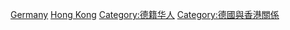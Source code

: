 [[Category:香港裔|Germany]]
[[Category:各族群德國人|Hong Kong]]
[[Category:德籍华人|Category:德籍华人]]
[[Category:德國與香港關係|Category:德國與香港關係]]